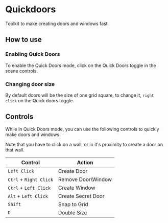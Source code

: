 
# Quickdoors

Toolkit to make creating doors and windows fast.

## How to use

<ImageButBetter src="/../public/images/Quickdoors/Qdsize.png" alt="Doors Size Prompt" width={2000} height={2000} className={styles.wikiimage}/>
<ImageButBetter src="/../public/images/Quickdoors/Qdbtn.png" alt="Quick Doors Toggle Button" width={2000} height={2000} className={styles.wikiimage}/>


### Enabling Quick Doors

To enable the Quick Doors mode, click on the Quick Doors toggle in the
scene controls.

### Changing door size


By default doors
will be the size of one grid square, to change it, `right click` on the
Quick doors toggle.

## Controls

While in Quick Doors mode, you can use the following controls to quickly
make doors and windows.

Note that you have to click on a wall, or in it's proximity to create a
door on that wall.

| **Control**            | **Action**          |
| ---------------------- | ------------------- |
| `Left Click`           | Create Door         |
| `Ctrl` + `Right Click` | Remove Door\\Window |
| `Ctrl` + `Left Click`  | Create Window       |
| `Alt` + `Left Click`   | Create Secret Door  |
| `Shift`                | Snap to Grid        |
| `D`                    | Double Size         |

